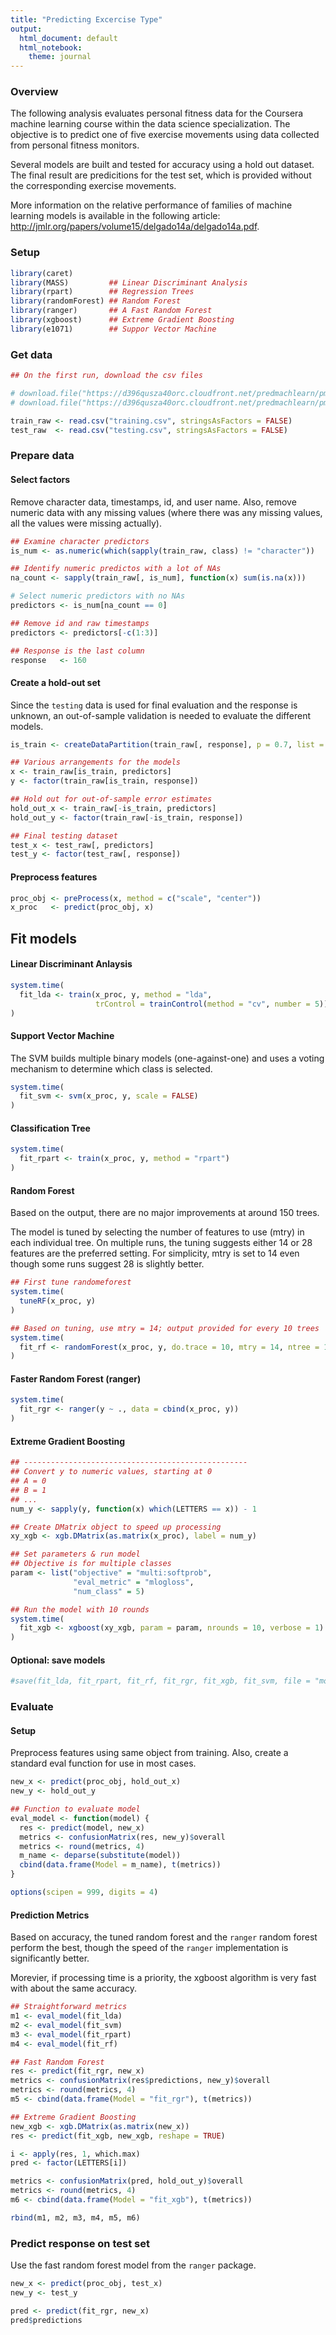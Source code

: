 ```yaml
---
title: "Predicting Excercise Type"
output:
  html_document: default
  html_notebook:
    theme: journal
---
```

  
### Overview

The following analysis evaluates personal fitness data for the Coursera machine learning course within the data science specialization. The objective is to predict one of five exercise movements using data collected from personal fitness monitors. 

Several models are built and tested for accuracy using a hold out dataset. The final result are predicitions for the test set, which is provided without the corresponding exercise movements.

More information on the relative performance of families of machine learning models is available in the following article:
[http://jmlr.org/papers/volume15/delgado14a/delgado14a.pdf](http://jmlr.org/papers/volume15/delgado14a/delgado14a.pdf).
  
### Setup
```r
library(caret)
library(MASS)         ## Linear Discriminant Analysis
library(rpart)        ## Regression Trees
library(randomForest) ## Random Forest
library(ranger)       ## A Fast Random Forest
library(xgboost)      ## Extreme Gradient Boosting
library(e1071)        ## Suppor Vector Machine
```

### Get data
```r
## On the first run, download the csv files

# download.file("https://d396qusza40orc.cloudfront.net/predmachlearn/pml-training.csv", destfile = "training.csv")
# download.file("https://d396qusza40orc.cloudfront.net/predmachlearn/pml-testing.csv", destfile = "testing.csv")

train_raw <- read.csv("training.csv", stringsAsFactors = FALSE)
test_raw  <- read.csv("testing.csv", stringsAsFactors = FALSE)
```

### Prepare data

#### Select factors

Remove character data, timestamps, id, and user name. Also, remove numeric data with any missing values (where there was any missing values, all the values were missing actually).

```r
## Examine character predictors
is_num <- as.numeric(which(sapply(train_raw, class) != "character"))

## Identify numeric predictos with a lot of NAs
na_count <- sapply(train_raw[, is_num], function(x) sum(is.na(x)))

# Select numeric predictors with no NAs
predictors <- is_num[na_count == 0]

## Remove id and raw timestamps
predictors <- predictors[-c(1:3)]

## Response is the last column
response   <- 160
```

#### Create a hold-out set

Since the `testing` data is used for final evaluation and the response is unknown, an out-of-sample validation is needed to evaluate the different models.

```r
is_train <- createDataPartition(train_raw[, response], p = 0.7, list = FALSE)

## Various arrangements for the models
x <- train_raw[is_train, predictors]
y <- factor(train_raw[is_train, response])

## Hold out for out-of-sample error estimates
hold_out_x <- train_raw[-is_train, predictors]
hold_out_y <- factor(train_raw[-is_train, response])

## Final testing dataset
test_x <- test_raw[, predictors]
test_y <- factor(test_raw[, response])
```

#### Preprocess features
```r
proc_obj <- preProcess(x, method = c("scale", "center"))
x_proc   <- predict(proc_obj, x)
```

## Fit models

#### Linear Discriminant Anlaysis
```r
system.time(
  fit_lda <- train(x_proc, y, method = "lda",
                   trControl = trainControl(method = "cv", number = 5))
)
```

#### Support Vector Machine

The SVM builds multiple binary models (one-against-one) and uses a voting mechanism to determine which class is selected.

```r
system.time(
  fit_svm <- svm(x_proc, y, scale = FALSE)
)
```

#### Classification Tree
```r
system.time(
  fit_rpart <- train(x_proc, y, method = "rpart")
)
```

#### Random Forest

Based on the output, there are no major improvements at around 150 trees.

The model is tuned by selecting the number of features to use (mtry) in each individual tree. On multiple runs, the tuning suggests either 14 or 28 features are the preferred setting. For simplicity, mtry is set to 14 even though some runs suggest 28 is slightly better.

```r
## First tune randomeforest
system.time(
  tuneRF(x_proc, y)
)

## Based on tuning, use mtry = 14; output provided for every 10 trees
system.time(
  fit_rf <- randomForest(x_proc, y, do.trace = 10, mtry = 14, ntree = 150)
)
```

#### Faster Random Forest (ranger)
```r
system.time(
  fit_rgr <- ranger(y ~ ., data = cbind(x_proc, y))
)
```

#### Extreme Gradient Boosting
```r
## --------------------------------------------------
## Convert y to numeric values, starting at 0
## A = 0
## B = 1
## ...
num_y <- sapply(y, function(x) which(LETTERS == x)) - 1

## Create DMatrix object to speed up processing
xy_xgb <- xgb.DMatrix(as.matrix(x_proc), label = num_y)

## Set parameters & run model
## Objective is for multiple classes
param <- list("objective" = "multi:softprob",
              "eval_metric" = "mlogloss",
              "num_class" = 5)

## Run the model with 10 rounds
system.time(
  fit_xgb <- xgboost(xy_xgb, param = param, nrounds = 10, verbose = 1)
)
```

#### Optional: save models
```r
#save(fit_lda, fit_rpart, fit_rf, fit_rgr, fit_xgb, fit_svm, file = "models.RData")
```

### Evaluate

#### Setup

Preprocess features using same object from training. Also, create a standard eval function for use in most cases.

```r

new_x <- predict(proc_obj, hold_out_x)
new_y <- hold_out_y

## Function to evaluate model
eval_model <- function(model) {
  res <- predict(model, new_x)
  metrics <- confusionMatrix(res, new_y)$overall
  metrics <- round(metrics, 4)
  m_name <- deparse(substitute(model))
  cbind(data.frame(Model = m_name), t(metrics))
}

options(scipen = 999, digits = 4)
```

#### Prediction Metrics

Based on accuracy, the tuned random forest and the `ranger` random forest perform the best, though the speed of the `ranger` implementation is significantly better.
  
Morevier, if processing time is a priority, the xgboost algorithm is very fast with about the same accuracy.

```r
## Straightforward metrics
m1 <- eval_model(fit_lda)
m2 <- eval_model(fit_svm)
m3 <- eval_model(fit_rpart)
m4 <- eval_model(fit_rf)

## Fast Random Forest
res <- predict(fit_rgr, new_x)
metrics <- confusionMatrix(res$predictions, new_y)$overall
metrics <- round(metrics, 4)
m5 <- cbind(data.frame(Model = "fit_rgr"), t(metrics))

## Extreme Gradient Boosting
new_xgb <- xgb.DMatrix(as.matrix(new_x))
res <- predict(fit_xgb, new_xgb, reshape = TRUE)

i <- apply(res, 1, which.max)
pred <- factor(LETTERS[i])

metrics <- confusionMatrix(pred, hold_out_y)$overall
metrics <- round(metrics, 4)
m6 <- cbind(data.frame(Model = "fit_xgb"), t(metrics))

rbind(m1, m2, m3, m4, m5, m6)
```

### Predict response on test set

Use the fast random forest model from the `ranger` package.

```r
new_x <- predict(proc_obj, test_x)
new_y <- test_y

pred <- predict(fit_rgr, new_x)
pred$predictions
```







